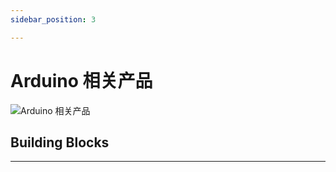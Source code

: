 ```yaml
---
sidebar_position: 3

---
```


# Arduino 相关产品

![Arduino 相关产品](https://wiki-media-ef.oss-cn-hongkong.aliyuncs.com/docs/arduino/images/arduino-wiki.png)

## Building Blocks
---

<cardbox>
  <card
    href="./building-blocks/nezhaa-inventors-kit/"
    title="哪吒A科学套装"
    description="小小科学家(Starter Kit)套件是ELECFREAKS团队出品的micro:bit入门套件。
ElecFreaks Micro：bit 小小科学家专为那些学习电路和编程知识的人们而设计。 该套件提供了一些基本的电子元件，如LED，按钮，蜂鸣器，温度传感器，舵机和电机等。 Micro：bit小小科学家套件可以帮助您进入一个美好的电子世界。"
    img={'https://wiki-media-ef.oss-cn-hongkong.aliyuncs.com/docs/arduino/building-blocks/nezhaa-inventors-kit/images/36-in-1-nezhaa-inventors-kit-icon.png'}
  />
</cardbox>
